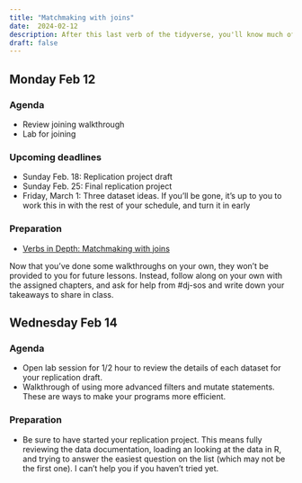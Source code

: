 ```yaml
---
title: "Matchmaking with joins"
date:  2024-02-12
description: After this last verb of the tidyverse, you'll know much of what's used in any reporting analysis. 
draft: false 
--- 
```



## Monday Feb 12

### Agenda

* Review joining walkthrough
* Lab for joining

### Upcoming deadlines


* [Sunday Feb. 18]{.sked-dates}:  Replication project draft
* [Sunday Feb. 25]{.sked-dates}: Final replication project
* [Friday, March 1]{.sked-dates}: Three dataset ideas. If you'll be gone, it's up to you to work this in with the rest of your schedule, and turn it in early


### Preparation

* [Verbs in Depth: Matchmaking with joins](https://cronkitedata.github.io/djtextbook/r-verb-join.html)

Now that you've done some walkthroughs on your own, they won't be provided to you for future lessons. Instead, follow along on your own with the assigned chapters, and ask for help from #dj-sos and write down your takeaways to share in class. 

## Wednesday Feb 14


### Agenda

* Open lab session for 1/2 hour to review the details of each dataset for your replication draft. 
* Walkthrough of using more advanced filters and mutate statements. These are ways to make your programs more efficient.


### Preparation

* Be sure to have started your replication project. This means fully reviewing the data documentation, loading an looking at the data in R, and trying to answer the easiest question on the list (which may not be the first one). I can't help you if you haven't tried yet. 
